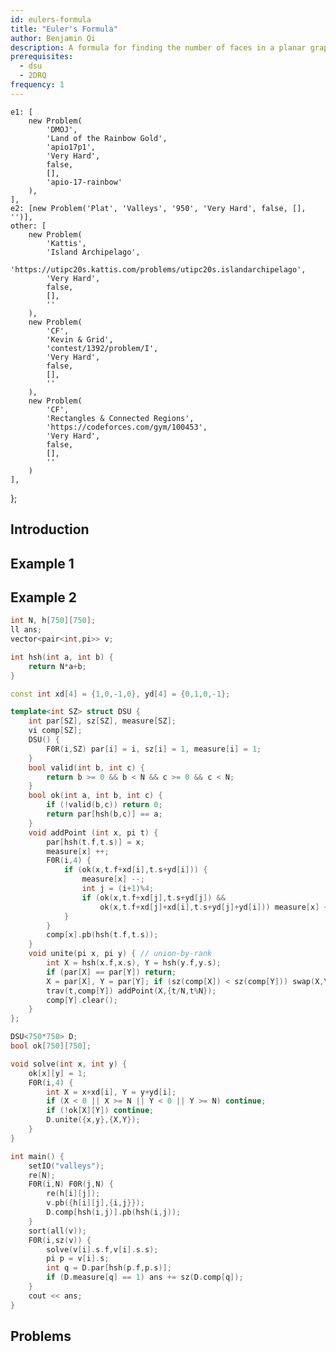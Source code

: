 ```yaml
---
id: eulers-formula
title: "Euler's Formula"
author: Benjamin Qi
description: A formula for finding the number of faces in a planar graph.
prerequisites:
  - dsu
  - 2DRQ
frequency: 1
---
```


	e1: [
		new Problem(
			'DMOJ',
			'Land of the Rainbow Gold',
			'apio17p1',
			'Very Hard',
			false,
			[],
			'apio-17-rainbow'
		),
	],
	e2: [new Problem('Plat', 'Valleys', '950', 'Very Hard', false, [], '')],
	other: [
		new Problem(
			'Kattis',
			'Island Archipelago',
			'https://utipc20s.kattis.com/problems/utipc20s.islandarchipelago',
			'Very Hard',
			false,
			[],
			''
		),
		new Problem(
			'CF',
			'Kevin & Grid',
			'contest/1392/problem/I',
			'Very Hard',
			false,
			[],
			''
		),
		new Problem(
			'CF',
			'Rectangles & Connected Regions',
			'https://codeforces.com/gym/100453',
			'Very Hard',
			false,
			[],
			''
		)
	],
};

## Introduction

<IncompleteSection />

## Example 1

<Problems problems={problems.e1} />

<IncompleteSection />

## Example 2

<Problems problems={problems.e2} />

<IncompleteSection />

```cpp
int N, h[750][750];
ll ans;
vector<pair<int,pi>> v;

int hsh(int a, int b) {
	return N*a+b;
}

const int xd[4] = {1,0,-1,0}, yd[4] = {0,1,0,-1};

template<int SZ> struct DSU {
	int par[SZ], sz[SZ], measure[SZ];
	vi comp[SZ];
	DSU() {
		F0R(i,SZ) par[i] = i, sz[i] = 1, measure[i] = 1;
	}
	bool valid(int b, int c) {
		return b >= 0 && b < N && c >= 0 && c < N;
	}
	bool ok(int a, int b, int c) {
		if (!valid(b,c)) return 0;
		return par[hsh(b,c)] == a;
	}
	void addPoint (int x, pi t) {
		par[hsh(t.f,t.s)] = x;
		measure[x] ++;
		F0R(i,4) {
			if (ok(x,t.f+xd[i],t.s+yd[i])) {
				measure[x] --;
				int j = (i+1)%4;
				if (ok(x,t.f+xd[j],t.s+yd[j]) &&
					ok(x,t.f+xd[j]+xd[i],t.s+yd[j]+yd[i])) measure[x] ++;
			}
		}
		comp[x].pb(hsh(t.f,t.s));
	}
	void unite(pi x, pi y) { // union-by-rank
		int X = hsh(x.f,x.s), Y = hsh(y.f,y.s);
		if (par[X] == par[Y]) return;
		X = par[X], Y = par[Y]; if (sz(comp[X]) < sz(comp[Y])) swap(X,Y);
		trav(t,comp[Y]) addPoint(X,{t/N,t%N});
		comp[Y].clear();
	}
};

DSU<750*750> D;
bool ok[750][750];

void solve(int x, int y) {
	ok[x][y] = 1;
	F0R(i,4) {
		int X = x+xd[i], Y = y+yd[i];
		if (X < 0 || X >= N || Y < 0 || Y >= N) continue;
		if (!ok[X][Y]) continue;
		D.unite({x,y},{X,Y});
	}
}

int main() {
	setIO("valleys");
	re(N);
	F0R(i,N) F0R(j,N) {
		re(h[i][j]);
		v.pb({h[i][j],{i,j}});
		D.comp[hsh(i,j)].pb(hsh(i,j));
	}
	sort(all(v));
	F0R(i,sz(v)) {
		solve(v[i].s.f,v[i].s.s);
		pi p = v[i].s;
		int q = D.par[hsh(p.f,p.s)];
		if (D.measure[q] == 1) ans += sz(D.comp[q]);
	}
	cout << ans;
}
```

## Problems

<Problems problems={problems.other} />
